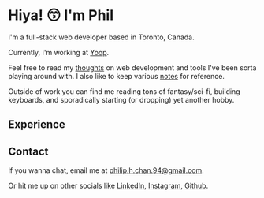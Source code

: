 <h1 class="text-3xl">Hiya! 😙 I'm Phil</h1>
<Break />

<About>
  I'm a full-stack web developer based in Toronto, Canada.

  Currently, I'm working at [Yoop](https://yoop.app/).

  Feel free to read my [thoughts](/posts) on web development and tools I've been sorta playing around with.
  I also like to keep various [notes](/notes) for reference.

  Outside of work you can find me reading tons of fantasy/sci-fi, building keyboards, and sporadically starting (or dropping) yet another hobby.
</About>
<Break />

## Experience
<Experience />

<Break />

## Contact
If you wanna chat, email me at [philip.h.chan.94@gmail.com](mailto:philip.h.chan.94@gmail.com?subject=HEY%20PLS%20TALK%20TO%20ME%20IM%20LONELY).

Or hit me up on other socials like [LinkedIn](https://www.linkedin.com/in/philip-chan-aa859b143/), [Instagram](https://www.instagram.com/phil__chan/), [Github](https://github.com/hungrypc).


